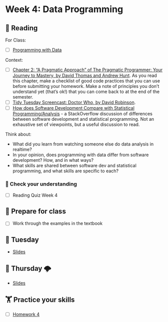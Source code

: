 # Week 4: Data Programming

## 📖 Reading

For Class: 

 - [ ] [Programming with Data](https://srvanderplas.github.io/stat-computing-r-python/part-gen-prog/07-prog-data.html)

Context:

- [ ] [Chapter 2: “A Pragmatic Approach” of The Pragmatic Programmer: Your Journey to Mastery, by David Thomas and Andrew Hunt](https://unl.alma.exlibrisgroup.com/leganto/public/01UON_LINC/citation/16973139740006387?auth=SAML). As you read this chapter, make a checklist of good code practices that you can use before submitting your homework.  Make a note of principles you don’t understand yet (that’s ok!) that you can come back to at the end of the semester. 
- [ ] [Tidy Tuesday Screencast: Doctor Who, by David Robinson](https://www.youtube.com/live/89l_3Y53qMM?feature=shared).    
- [ ] [How does Software Development Compare with Statistical Programming/Analysis](https://unl.alma.exlibrisgroup.com/leganto/public/01UON_LINC/citation/16973101700006387?auth=SAML) - a StackOverflow discussion of differences between software development and statistical programming. Not an exhaustive set of viewpoints, but a useful discussion to read. 

Think about: 

- What did you learn from watching someone else do data analysis in realtime? 
- In your opinion, does programming with data differ from software development? How, and in what ways? 
- What skills are shared between software dev and statistical programming, and what skills are specific to each?

### 🎯 Check your understanding

- [ ] Reading Quiz Week 4

## 🥣 Prepare for class

- [ ] Work through the examples in the textbook

## 🌮 Tuesday

- [Slides](../slides/04-case-studies.qmd)

## 🔨️ Thursday 🌩

- [Slides](../slides/04-case-studies.qmd)

##  🏋️ Practice your skills

- [ ] [Homework 4](../homework/04.qmd)

